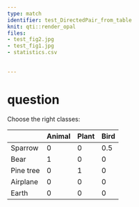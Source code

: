 ```yaml
---
type: match
identifier: test_DirectedPair_from_table
knit: qti::render_opal
files: 
- test_fig2.jpg
- test_fig1.jpg
- statistics.csv
        
        
---
```


# question

Choose the right classes:

|         | Animal |Plant|Bird|
|---------|--------|-----|----|
|Sparrow  | 0      |0    |0.5 | 
|Bear     | 1      |0    |0   | 
|Pine tree| 0      |1    |0   |
|Airplane | 0      |0    |0   | 
|Earth    | 0      |0    |0   |
